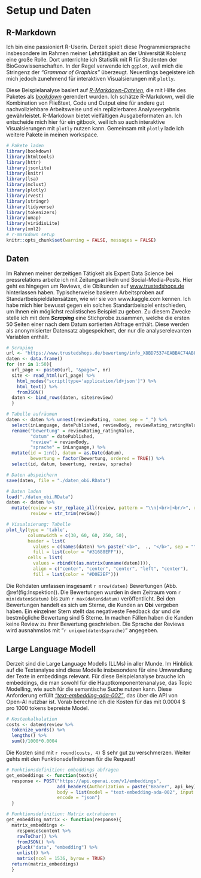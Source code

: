 # Setup und Daten {#SetupDaten}

## R-Markdown {#R-Markdown}

Ich bin eine passioniert R-Userin. Derzeit spielt diese Programmiersprache insbesondere im Rahmen meiner Lehrtätigkeit an der Universität Koblenz eine große Rolle. Dort unterrichte ich Statistik mit R für Studenten der BioGeowissenschaften. In der Regel verwende ich `ggplot`, weil mich die Stringenz der *"Grammar of Graphics"* überzeugt. Neuerdings begeistere ich mich jedoch zunehmend für interaktiven Visualsierungen mit `plotly`.

Diese Beispielanalyse basiert auf [*R-Markdown-Dateien*](https://rmarkdown.rstudio.com/), die mit Hilfe des Paketes als [*bookdown*](https://bookdown.org/) gerendert wurden. Ich schätze R-Markdown, weil die Kombination von Fließtext, Code und Output eine für andere gut nachvollziehbare Arbeitsweise und ein replizierbares Analyseergebnis gewährleistet. R-Markdown bietet vielfältigen Ausgabeformaten an. Ich entscheide mich hier für ein gitbook, weil ich so auch interaktive Visualsierungen mit `plotly` nutzen kann. Gemeinsam mit `plotly` lade ich weitere Pakete in meinen workspace.

```{r setup, include = TRUE, message = FALSE, warning = FALSE}
# Pakete laden
library(bookdown)
library(htmltools)
library(httr)
library(jsonlite)
library(knitr)
library(lsa)
library(mclust)
library(plotly)
library(rvest)
library(stringr)
library(tidyverse)
library(tokenizers)
library(umap)
library(viridisLite)
library(xml2)
# r-markdown setup
knitr::opts_chunk$set(warning = FALSE, messages = FALSE)
```

## Daten {#Daten}

Im Rahmen meiner derzeitigen Tätigkeit als Expert Data Science bei pressrelations arbeite ich mit Zeitungsartikeln und Social-Media-Posts. Hier geht es hingegen um Reviews, die Obikunden auf [www.trustedshops.de](https://www.trustedshops.de/bewertung/info_X8BD75374EABBAC74ABF111D4CBF94A65.html?sort=date) hinterlassen haben. Typischerweise basieren Arbeitsproben auf  Standartbeispieldatensätzen, wie wir sie von www.kaggle.com kennen. Ich habe mich hier bewusst gegen ein solches Standartbeispiel entschieden, um Ihnen ein möglichst realistisches Beispiel zu geben. Zu diesem Zwecke stelle ich mit dem ***Scraping*** eine Stichprobe zusammen, welche die ersten 50 Seiten einer nach dem Datum sortierten Abfrage enthält. Diese werden als anonymisierter Datensatz abgespeichert, der nur die analyserelevanten Variablen enthält.

```{r scraping, eval=FALSE, message=FALSE}
# Scraping
url <- "https://www.trustedshops.de/bewertung/info_X8BD75374EABBAC74ABF111D4CBF94A65.html?sort=date"
daten <- data.frame()
for (nr in 1:50){
  url_page <- paste0(url, "&page=", nr)
  site <- read_html(url_page) %>%
    html_nodes("script[type='application/ld+json']") %>%
    html_text() %>%
    fromJSON()
  daten <- bind_rows(daten, site$review)
  }

# Tabelle aufräumen
daten <- daten %>% unnest(reviewRating, names_sep = "_") %>%
  select(inLanguage, datePublished, reviewBody, reviewRating_ratingValue) %>%
  rename("bewertung" = reviewRating_ratingValue,
         "datum" = datePublished,
         "review" = reviewBody, 
         "sprache" = inLanguage,) %>%
  mutate(id = 1:n(), datum = as.Date(datum), 
         bewertung = factor(bewertung, ordered = TRUE)) %>%
  select(id, datum, bewertung, review, sprache)

# Daten abspeichern
save(daten, file = "./daten_obi.RData")
```

```{r Inspektion, fig.cap =  "Die Rohdaten. Wenn Sie mit der Maus über die Abbildung fahren, erscheint oben rechts eine Bildlaufleiste. Mit dieser können Sie durch die Tabelle scrollen."}
# Daten laden 
load("./daten_obi.RData")
daten <- daten %>%
  mutate(review = str_replace_all(review, pattern = "\\n|<br>|<br/>", replacement = " "), 
         review = str_trim(review))

# Visualsierung: Tabelle
plot_ly(type = 'table',
        columnwidth = c(30, 60, 60, 250, 50),
        header = list(
          values = c(names(daten) %>% paste("<b>",  ., "</b>", sep = "")),
          fill = list(color = "#31688EFF")),
        cells = list(
          values = rbind(t(as.matrix(unname(daten)))),
          align = c("center", "center", "center", "left", "center"),
          fill = list(color = "#D0E2EF")))
```

Die Rohdaten umfassen insgesamt `r nrow(daten)` Bewertungen (Abb. \@ref(fig:Inspektion)). Die Bewertungen wurden in dem Zeitraum vom `r min(daten$datum)` bis zum `r max(daten$datum)` veröffentlicht. Bei den Bewertungen handelt es sich um Sterne, die Kunden an **Obi** vergeben haben. Ein einzelner Stern stellt das negativeste Feedback dar und die bestmögliche Bewertung sind 5 Sterne. In machen Fällen haben die Kunden keine Review zu ihrer Bewertung geschrieben. Die Sprache der Reviews wird ausnahmslos mit "`r unique(daten$sprache)`" angegeben.

## Large Language Modell {#LLM}

Derzeit sind die Large Language Modells (LLMs) in aller Munde. Im Hinblick auf die Textanalyse sind diese Modelle insbesondere für eine Umwandlung der Texte in embeddings relevant. Für diese Beispielanalyse brauche ich embeddings, die man sowohl für die Hauptkomponentenanalyse, das Topic Modelling, wie auch für die semantische Suche nutzen kann. Diese Anforderung erfüllt [*"text-embedding-ada-002"*](https://openai.com/blog/new-and-improved-embedding-model), das über die API von Open-AI nutzbar ist. Vorab berechne ich die Kosten für das mit 0.0004 \$ pro 1000 tokens bepreiste Model.

```{r kosten}
# Kostenkalkulation
costs <- daten$review %>%
  tokenize_words() %>%
  lengths() %>%
  sum()/1000*0.0004
```

Die Kosten sind mit `r round(costs, 4)` \$ sehr gut zu verschmerzen. Weiter gehts mit den Funktionsdefinitionen für die Request!

```{r funktionsdefinitionen}
# Funktionsdefinition: embeddings abfragen
get_embeddings <- function(texts){
  response <- POST("https://api.openai.com/v1/embeddings",
                   add_headers(Authorization = paste("Bearer", api_key)), # api_key ist einzufügen
                   body = list(model = "text-embedding-ada-002", input = texts),
                   encode = "json")
  }

# Funktionsdefinition: Matrix extrahieren
get_embedding_matrix <- function(response){
  matrix_embeddings <- 
    response$content %>%
    rawToChar() %>%
    fromJSON() %>%
    pluck("data", "embedding") %>%
    unlist() %>%
    matrix(ncol = 1536, byrow = TRUE)
  return(matrix_embeddings)
  }
```
